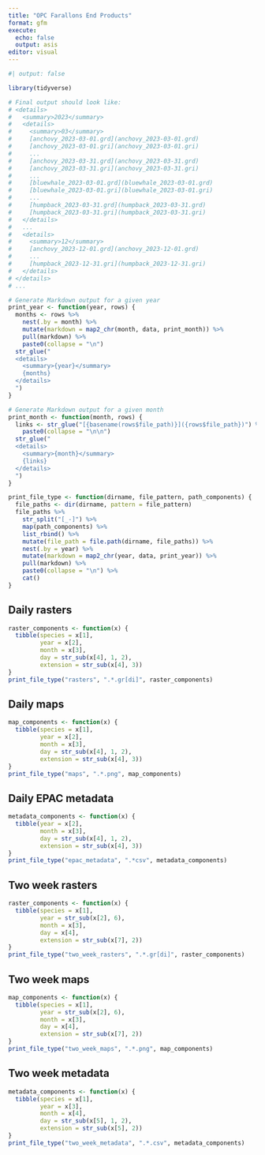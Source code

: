 ```yaml
---
title: "OPC Farallons End Products"
format: gfm
execute:
  echo: false
  output: asis
editor: visual
---
```


```r
#| output: false

library(tidyverse)

# Final output should look like:
# <details>
#   <summary>2023</summary>
#   <details>
#     <summary>03</summary>
#     [anchovy_2023-03-01.grd](anchovy_2023-03-01.grd)
#     [anchovy_2023-03-01.gri](anchovy_2023-03-01.gri)
#     ...
#     [anchovy_2023-03-31.grd](anchovy_2023-03-31.grd)
#     [anchovy_2023-03-31.gri](anchovy_2023-03-31.gri)
#     ...
#     [bluewhale_2023-03-01.grd](bluewhale_2023-03-01.grd)
#     [bluewhale_2023-03-01.gri](bluewhale_2023-03-01.gri)
#     ...
#     [humpback_2023-03-31.grd](humpback_2023-03-31.grd)
#     [humpback_2023-03-31.gri](humpback_2023-03-31.gri)
#   </details>
#   ...
#   <details>
#     <summary>12</summary>
#     [anchovy_2023-12-01.grd](anchovy_2023-12-01.grd)
#     ...
#     [humpback_2023-12-31.gri](humpback_2023-12-31.gri)
#   </details>
# </details>
# ...

# Generate Markdown output for a given year
print_year <- function(year, rows) {
  months <- rows %>% 
    nest(.by = month) %>% 
    mutate(markdown = map2_chr(month, data, print_month)) %>% 
    pull(markdown) %>% 
    paste0(collapse = "\n")
  str_glue("
  <details>
    <summary>{year}</summary>
    {months}
  </details>
  ")
}

# Generate Markdown output for a given month
print_month <- function(month, rows) {
  links <- str_glue("[{basename(rows$file_path)}]({rows$file_path})") %>% 
    paste0(collapse = "\n\n")
  str_glue("
  <details>
    <summary>{month}</summary>
    {links}
  </details>
  ")
}

print_file_type <- function(dirname, file_pattern, path_components) {
  file_paths <- dir(dirname, pattern = file_pattern) 
  file_paths %>% 
    str_split("[_-]") %>% 
    map(path_components) %>% 
    list_rbind() %>% 
    mutate(file_path = file.path(dirname, file_paths)) %>% 
    nest(.by = year) %>% 
    mutate(markdown = map2_chr(year, data, print_year)) %>% 
    pull(markdown) %>% 
    paste0(collapse = "\n") %>% 
    cat()
}

```

## Daily rasters

```r
raster_components <- function(x) {
  tibble(species = x[1],
         year = x[2],
         month = x[3],
         day = str_sub(x[4], 1, 2),
         extension = str_sub(x[4], 3))
}
print_file_type("rasters", ".*.gr[di]", raster_components)

```

## Daily maps

```r
map_components <- function(x) {
  tibble(species = x[1],
         year = x[2],
         month = x[3],
         day = str_sub(x[4], 1, 2),
         extension = str_sub(x[4], 3))
}
print_file_type("maps", ".*.png", map_components)

```

## Daily EPAC metadata

```r
metadata_components <- function(x) {
  tibble(year = x[2],
         month = x[3],
         day = str_sub(x[4], 1, 2),
         extension = str_sub(x[4], 3))
}
print_file_type("epac_metadata", ".*csv", metadata_components)

```

## Two week rasters

```r
raster_components <- function(x) {
  tibble(species = x[1],
         year = str_sub(x[2], 6),
         month = x[3],
         day = x[4],
         extension = str_sub(x[7], 2))
}
print_file_type("two_week_rasters", ".*.gr[di]", raster_components)

```

## Two week maps

```r
map_components <- function(x) {
  tibble(species = x[1],
         year = str_sub(x[2], 6),
         month = x[3],
         day = x[4],
         extension = str_sub(x[7], 2))
}
print_file_type("two_week_maps", ".*.png", map_components)

```

## Two week metadata

```r
metadata_components <- function(x) {
  tibble(species = x[1],
         year = x[3],
         month = x[4],
         day = str_sub(x[5], 1, 2),
         extension = str_sub(x[5], 2))
}
print_file_type("two_week_metadata", ".*.csv", metadata_components)

```

